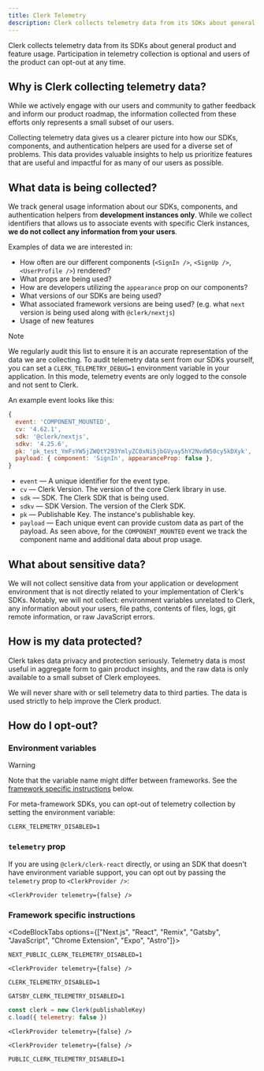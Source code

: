 ```yaml
---
title: Clerk Telemetry
description: Clerk collects telemetry data from its SDKs about general product and feature usage.
---
```


Clerk collects telemetry data from its SDKs about general product and feature usage. Participation in telemetry collection is optional and users of the product can opt-out at any time.

## Why is Clerk collecting telemetry data?

While we actively engage with our users and community to gather feedback and inform our product roadmap, the information collected from these efforts only represents a small subset of our users.

Collecting telemetry data gives us a clearer picture into how our SDKs, components, and authentication helpers are used for a diverse set of problems. This data provides valuable insights to help us prioritize features that are useful and impactful for as many of our users as possible.

## What data is being collected?

We track general usage information about our SDKs, components, and authentication helpers from **development instances only**. While we collect identifiers that allows us to associate events with specific Clerk instances, **we do not collect any information from your users**.

Examples of data we are interested in:

- How often are our different components (`<SignIn />`, `<SignUp />`, `<UserProfile />`) rendered?
- What props are being used?
- How are developers utilizing the `appearance` prop on our components?
- What versions of our SDKs are being used?
- What associated framework versions are being used? (e.g. what `next` version is being used along with `@clerk/nextjs`)
- Usage of new features

> [!NOTE]
> We regularly audit this list to ensure it is an accurate representation of the data we are collecting. To audit telemetry data sent from our SDKs yourself, you can set a `CLERK_TELEMETRY_DEBUG=1` environment variable in your application. In this mode, telemetry events are only logged to the console and not sent to Clerk.

An example event looks like this:

```js {{ prettier: false }}
{
  event: 'COMPONENT_MOUNTED',
  cv: '4.62.1',
  sdk: '@clerk/nextjs',
  sdkv: '4.25.6',
  pk: 'pk_test_YmFsYW5jZWQtY293YmlyZC0xNi5jbGVyay5hY2NvdW50cy5kDXyk',
  payload: { component: 'SignIn', appearanceProp: false },
}
```

- `event` — A unique identifier for the event type.
- `cv` — Clerk Version. The version of the core Clerk library in use.
- `sdk` — SDK. The Clerk SDK that is being used.
- `sdkv` — SDK Version. The version of the Clerk SDK.
- `pk` — Publishable Key. The instance's publishable key.
- `payload` — Each unique event can provide custom data as part of the payload. As seen above, for the `COMPONENT_MOUNTED` event we track the component name and additional data about prop usage.

## What about sensitive data?

We will not collect sensitive data from your application or development environment that is not directly related to your implementation of Clerk's SDKs. Notably, we will not collect: environment variables unrelated to Clerk, any information about your users, file paths, contents of files, logs, git remote information, or raw JavaScript errors.

## How is my data protected?

Clerk takes data privacy and protection seriously. Telemetry data is most useful in aggregate form to gain product insights, and the raw data is only available to a small subset of Clerk employees.

We will never share with or sell telemetry data to third parties. The data is used strictly to help improve the Clerk product.

## How do I opt-out?

### Environment variables

> [!WARNING]
> Note that the variable name might differ between frameworks. See the [framework specific instructions](#framework-specific-instructions) below.

For meta-framework SDKs, you can opt-out of telemetry collection by setting the environment variable:

```env {{ filename: '.env.local' }}
CLERK_TELEMETRY_DISABLED=1
```

### `telemetry` prop

If you are using `@clerk/clerk-react` directly, or using an SDK that doesn't have environment variable support, you can opt out by passing the `telemetry` prop to `<ClerkProvider />`:

```tsx
<ClerkProvider telemetry={false} />
```

### Framework specific instructions

<CodeBlockTabs options={["Next.js", "React", "Remix", "Gatsby", "JavaScript", "Chrome Extension", "Expo", "Astro"]}>
  ```env {{ filename: '.env.local' }}
  NEXT_PUBLIC_CLERK_TELEMETRY_DISABLED=1
  ```

  ```tsx
  <ClerkProvider telemetry={false} />
  ```

  ```env {{ filename: '.env.local' }}
  CLERK_TELEMETRY_DISABLED=1
  ```

  ```env {{ filename: '.env.local' }}
  GATSBY_CLERK_TELEMETRY_DISABLED=1
  ```

  ```js
  const clerk = new Clerk(publishableKey)
  c.load({ telemetry: false })
  ```

  ```tsx
  <ClerkProvider telemetry={false} />
  ```

  ```tsx
  <ClerkProvider telemetry={false} />
  ```

  ```env {{ filename: '.env.local' }}
  PUBLIC_CLERK_TELEMETRY_DISABLED=1
  ```
</CodeBlockTabs>
